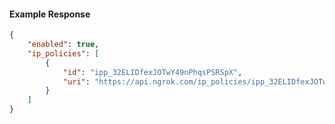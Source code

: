 #### Example Response

```json
{
	"enabled": true,
	"ip_policies": [
		{
			"id": "ipp_32ELIDfexJOTwY49nPhqsPSRSpX",
			"uri": "https://api.ngrok.com/ip_policies/ipp_32ELIDfexJOTwY49nPhqsPSRSpX"
		}
	]
}
```
